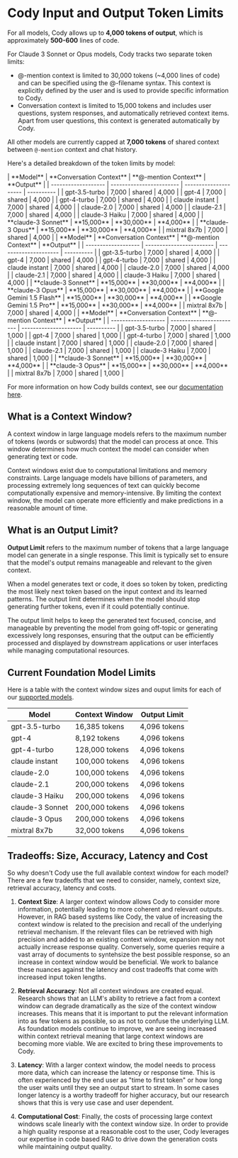 # Cody Input and Output Token Limits

For all models, Cody allows up to **4,000 tokens of output**, which is approximately **500-600** lines of code.

For Claude 3 Sonnet or Opus models, Cody tracks two separate token limits:
* @-mention context is limited to 30,000 tokens (~4,000 lines of code) and can be specified using the @-filename syntax. This context is explicitly defined by the user and is used to provide specific information to Cody.
* Conversation context is limited to 15,000 tokens and includes user questions, system responses, and automatically retrieved context items. Apart from user questions, this context is generated automatically by Cody.

All other models are currently capped at **7,000 tokens** of shared context between `@-mention` context and chat history.

Here's a detailed breakdown of the token limits by model:



<Tabs>
  <Tab title="Free">
|      **Model**      | **Conversation Context** | **@-mention Context** | **Output** |
| ------------------- | ------------------------ | --------------------- | ---------- |
| gpt-3.5-turbo       | 7,000                    | shared                | 4,000      |
| gpt-4               | 7,000                    | shared                | 4,000      |
| gpt-4-turbo         | 7,000                    | shared                | 4,000      |
| claude instant      | 7,000                    | shared                | 4,000      |
| claude-2.0          | 7,000                    | shared                | 4,000      |
| claude-2.1          | 7,000                    | shared                | 4,000      |
| claude-3 Haiku      | 7,000                    | shared                | 4,000      |
| **claude-3 Sonnet** | **15,000**               | **30,000**            | **4,000**  |
| **claude-3 Opus**   | **15,000**               | **30,000**            | **4,000**  |
| mixtral 8x7b        | 7,000                    | shared                | 4,000      |
  </Tab>

<Tab title="Pro">
|      **Model**      | **Conversation Context** | **@-mention Context** | **Output** |
| ------------------- | ------------------------ | --------------------- | ---------- |
| gpt-3.5-turbo       | 7,000                    | shared                | 4,000      |
| gpt-4               | 7,000                    | shared                | 4,000      |
| gpt-4-turbo         | 7,000                    | shared                | 4,000      |
| claude instant      | 7,000                    | shared                | 4,000      |
| claude-2.0          | 7,000                    | shared                | 4,000      |
| claude-2.1          | 7,000                    | shared                | 4,000      |
| claude-3 Haiku      | 7,000                    | shared                | 4,000      |
| **claude-3 Sonnet** | **15,000**               | **30,000**            | **4,000**  |
| **claude-3 Opus**   | **15,000**               | **30,000**            | **4,000**  |
| **Google Gemini 1.5 Flash** | **15,000**       | **30,000**            | **4,000**  |
| **Google Gemini 1.5 Pro**   | **15,000**       | **30,000**            | **4,000**  |
| mixtral 8x7b        | 7,000                    | shared                | 4,000      |
  </Tab>

  <Tab title="Enterprise">
|      **Model**      | **Conversation Context** | **@-mention Context** | **Output** |
| ------------------- | ------------------------ | --------------------- | ---------- |
| gpt-3.5-turbo       | 7,000                    | shared                | 1,000      |
| gpt-4               | 7,000                    | shared                | 1,000      |
| gpt-4-turbo         | 7,000                    | shared                | 1,000      |
| claude instant      | 7,000                    | shared                | 1,000      |
| claude-2.0          | 7,000                    | shared                | 1,000      |
| claude-2.1          | 7,000                    | shared                | 1,000      |
| claude-3 Haiku      | 7,000                    | shared                | 1,000      |
| **claude-3 Sonnet** | **15,000**               | **30,000**            | **4,000**  |
| **claude-3 Opus**   | **15,000**               | **30,000**            | **4,000**  |
| mixtral 8x7b        | 7,000                    | shared                | 1,000      |
  </Tab>
</Tabs>

For more information on how Cody builds context, see our [documentation here](/cody/core-concepts/context).

## What is a Context Window?

A context window in large language models refers to the maximum number of tokens (words or subwords) that the model can process at once. This window determines how much context the model can consider when generating text or code.

Context windows exist due to computational limitations and memory constraints. Large language models have billions of parameters, and processing extremely long sequences of text can quickly become computationally expensive and memory-intensive. By limiting the context window, the model can operate more efficiently and make predictions in a reasonable amount of time.

## What is an Output Limit?

**Output Limit** refers to the maximum number of tokens that a large language model can generate in a single response. This limit is typically set to ensure that the model's output remains manageable and relevant to the given context.

When a model generates text or code, it does so token by token, predicting the most likely next token based on the input context and its learned patterns. The output limit determines when the model should stop generating further tokens, even if it could potentially continue.

The output limit helps to keep the generated text focused, concise, and manageable by preventing the model from going off-topic or generating excessively long responses, ensuring that the output can be efficiently processed and displayed by downstream applications or user interfaces while managing computational resources.

## Current Foundation Model Limits

Here is a table with the context window sizes and ouput limits for each of our [supported models](/cody/capabilities/supported-models).

|    **Model**    | **Context Window** | **Output Limit** |
| --------------- | ------------------ | ---------------- |
| gpt-3.5-turbo   | 16,385 tokens      | 4,096 tokens     |
| gpt-4           | 8,192 tokens       | 4,096 tokens     |
| gpt-4-turbo     | 128,000 tokens     | 4,096 tokens     |
| claude instant  | 100,000 tokens     | 4,096 tokens     |
| claude-2.0      | 100,000 tokens     | 4,096 tokens     |
| claude-2.1      | 200,000 tokens     | 4,096 tokens     |
| claude-3 Haiku  | 200,000 tokens     | 4,096 tokens     |
| claude-3 Sonnet | 200,000 tokens     | 4,096 tokens     |
| claude-3 Opus   | 200,000 tokens     | 4,096 tokens     |
| mixtral 8x7b    | 32,000 tokens      | 4,096 tokens     |

## Tradeoffs: Size, Accuracy, Latency and Cost

So why doesn't Cody use the full available context window for each model? There are a few tradeoffs that we need to consider, namely, context size, retrieval accuracy, latency and costs.

1. **Context Size**: A larger context window allows Cody to consider more information, potentially leading to more coherent and relevant outputs. However, in RAG based systems like Cody, the value of increasing the context window is related to the precision and recall of the underlying retrieval mechanism.  If the relevant files can be retrieved with high precision and added to an existing context window, expansion may not actually increase response quality.  Conversely, some queries require a vast array of documents to syntehsize the best possible response, so an increase in context window would be beneficial.  We work to balance these nuances against the latency and cost tradeoffs that come with increased input token lengths.

2. **Retrieval Accuracy**: Not all context windows are created equal. Research shows that an LLM's ability to retrieve a fact from a context window can degrade dramatically as the size of the context window increases.  This means that it is important to put the relevant information into as few tokens as possible, so as not to confuse the underlying LLM.  As foundation models continue to improve, we are seeing increased within context retrieval meaning that large context windows are becoming more viable. We are excited to bring these improvements to Cody.

3. **Latency**: With a larger context window, the model needs to process more data, which can increase the latency or response time. This is often experienced by the end user as "time to first token" or how long the user waits until they see an output start to stream.  In some cases longer latency is a worthy tradeoff for higher accuracy, but our research shows that this is very use case and user dependent.

4. **Computational Cost**: Finally, the costs of processing large context windows scale linearly with the context window size.  In order to provide a high quality response at a reasonable cost to the user, Cody leverages our expertise in code based RAG to drive down the generation costs while maintaining output quality.
